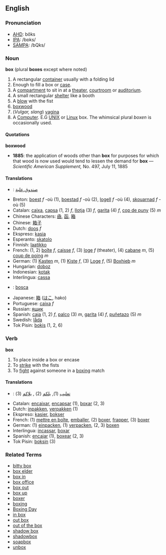 ==English==

===Pronunciation===
*[[w:AHD|AHD]]: bŏks
*[[w:IPA|IPA]]: /bɒks/
*[[w:SAMPA|SAMPA]]: /bQks/

===Noun===
'''box''' (plural '''boxes''' except where noted)

# A rectangular [[container]] usually with a folding lid
# Enough to fill a box or [[case]].
# A [[compartment]] to sit in at a [[theater]], [[courtroom]] or [[auditorium]].
# A small rectangular [[shelter]] like a booth
# A [[blow]] with the fist
# [[boxwood]]
# (''Vulgar, slang'') [[vagina]]
# A [[Computer]]. E.G [[UNIX]] or [[Linux]] box.  The whimsical plural ''boxen'' is occasionally used.

====Quotations====
'''boxwood'''
*'''1885''': the application of woods other than '''box''' for purposes for which that wood is now used would tend to lessen the demand for '''box''' &mdash; ''Scientific American Supplement,'' No. 497, July 11, 1885

==== Translations ====
*{{ar}}: [[صندوق]],[[علبة]]
*Breton: [[boest]] ''f'' -où (1), [[boestad]] ''f'' -où (2), [[logell]] ''f'' -où (4), [[skouarnad]] ''f'' -où (5)
*Catalan: [[caixa]], [[capsa]] (1, 2) ''f'', [[llotja]] (3) ''f'', [[garita]] (4) ''f'', [[cop de puny]] (5) ''m''
*Chinese Characters: [[凾]], [[函]], [[箱]]
*Chinese: [[箱子]]
*Dutch: [[doos]] ''f''
*Ekspreso: [[kasia]]
*Esperanto: [[skatolo]]
*Finnish: [[laatikko]]
*French: (1, 2) [[boîte]] ''f'', [[caisse]] ''f'', (3) [[loge]] ''f'' (theater), (4) [[cabane]] ''m'', (5) [[coup de poing]] ''m''
*German: (1) [[Kasten]] ''m'', (1) [[Kiste]] ''f'', (3) [[Loge]] ''f'', (5) [[Boxhieb]] ''m'' 
*Hungarian: [[doboz]]
*Indonesian: [[kotak]]
*Interlingua: [[cassa]]
*{{ga}}: [[bosca]]
*Japanese: [[箱]] ([[はこ]], hako)
*Portuguese: [[caixa]] ''f''
*Russian: [[ящик]]
*Spanish: [[caja]] (1, 2) ''f'', [[palco]] (3) ''m'', [[garita]] (4) ''f'', [[puñetazo]] (5) ''m''
*Swedish: [[låda]]
*Tok Pisin: [[bokis]] (1, 2, 6)

===Verb===
'''box'''

# To place inside a box or encase
# To [[strike]] with the fists
# To [[fight]] against someone in a [[boxing]] match

====Translations====
*{{ar}}: [[تعليب]] (1), [[يلكم]] (2) , [[يلاكم]] (3)
*Catalan: [[encaixar]], [[encapsar]] (1), [[boxar]] (2, 3)
*Dutch: [[inpakken]], [[verpakken]] (1)
*Ekspreso: [[kasier]], [[bokser]]
*French: (1) [[mettre en boîte]], [[emballer]], (2) [[boxer]], [[frapper]], (3) [[boxer]]
*German: (1) [[einpacken]], (1) [[verpacken]], (2, 3) [[boxen]]
*Interlingua: [[incassar]], [[boxar]]
*Spanish: [[encajar]] (1), [[boxear]] (2, 3)
*Tok Pisin: [[boksin]] (3)

===Related Terms===
*[[bitty box]]
*[[box elder]]
*[[box in]]
*[[box office]]
*[[box out]]
*[[box up]]
*[[boxer]]
*[[boxing]]
*[[Boxing Day]]
*[[in box]]
*[[out box]]
*[[out of the box]]
*[[shadow box]] <!-- noun -->
*[[shadowbox]] <!-- verb -->
*[[soapbox]]
*[[unbox]]